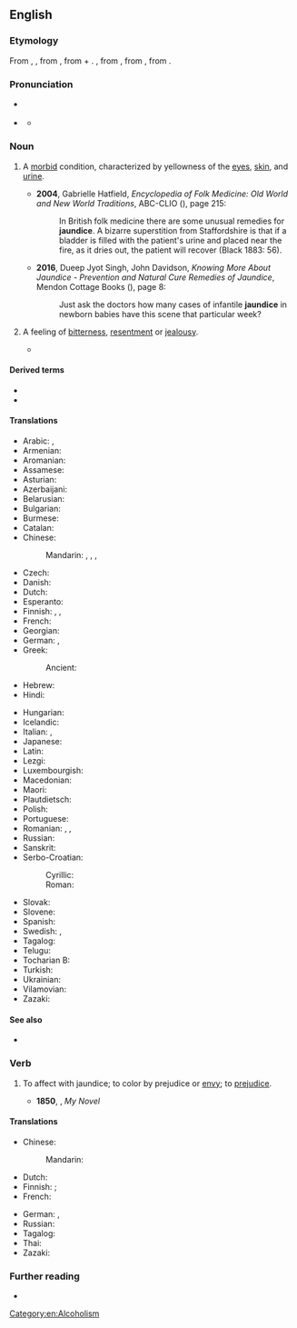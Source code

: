 ==English==

===Etymology===
From {{inh|en|enm|jaundis}}, {{m|enm|jaunis}}, from {{der|en|frm|jaunisse}}, from {{m|frm|jaune||yellow}} + {{m|frm|-isse||-ness}}. {{m|frm|jaune|Jaune}}, from {{der|en|fro|jalne}}, from {{der|en|la|galbinus||yellowish}}, from {{m|la|galbus||yellow}}.

===Pronunciation===
* {{a|US}} {{IPA|en|/ˈdʒɔndɪs/}}
* {{a|UK}} {{IPA|en|/ˈdʒɔːndɪs/}}
** {{audio|en|LL-Q1860 (eng)-Vealhurl-jaundice.wav|Audio (UK)}}

===Noun===
{{en-noun|~}}

# {{lb|en|pathology}} A [[morbid]] condition, characterized by yellowness of the [[eye]]s, [[skin]], and [[urine]]. {{defdate|from early 14th c.}}
#: {{syn|en|icterus}}
#* '''2004''', Gabrielle Hatfield, ''Encyclopedia of Folk Medicine: Old World and New World Traditions'', ABC-CLIO ({{ISBN|9781576078747}}), page 215:
#*: In British folk medicine there are some unusual remedies for '''jaundice'''. A bizarre  superstition from Staffordshire is that if a bladder is filled with the patient's urine and placed near the fire, as it dries out, the patient will recover (Black 1883: 56).
#* '''2016''', Dueep Jyot Singh, John Davidson, ''Knowing More About Jaundice - Prevention and Natural Cure Remedies of Jaundice'', Mendon Cottage Books ({{ISBN|9781370727841}}), page 8:
#*: Just ask the doctors how many cases of infantile '''jaundice''' in newborn babies have this scene that particular week?
# {{lb|en|figurative}} A feeling of [[bitterness]], [[resentment]] or [[jealousy]]. {{defdate|from 1620s}}
#* {{quote-book
|en
|year=1920
|author=Natalie Clifford Barney
|authorlink=Natalie Clifford Barney
|title=Poems & poèmes
|chapter=[[s:en:Poems_%26_poèmes/A_Sonnet_to_My_Lady_with_the_Jaundice|A Sonnet to My Lady with the Jaundice]]
|passage=But look in this new mirror, lovely friend. / Both gods and fairies wait on lovers' wills. / That '''jaundices''' be changed to daffodils!}}

====Derived terms====
* {{l|en|black jaundice}}
* {{l|en|blue jaundice}}

====Translations====
{{trans-top|morbid condition}}
* Arabic: {{t|ar|صُفَار|m}}, {{t|ar|يَرَقَان|m}}
* Armenian: {{t+|hy|դեղնախտ}}
* Aromanian: {{t|rup|gãlbinari|f}}
* Assamese: {{t|as|কুহুমসাৰ|tr=kuhumxar}}
* Asturian: {{t|ast|jaldía|f}} {{qualifier|Montañés}}
* Azerbaijani: {{t|az|sarılıq}}
* Belarusian: {{t|be|жаўтуха|f}}
* Bulgarian: {{t+|bg|жълтеница|f}}
* Burmese: {{t+|my|အသားဝါရောဂါ}}
* Catalan: {{t+|ca|icterícia|f}}
* Chinese:
*: Mandarin: {{t+|cmn|黃疸}}, {{t+|cmn|黄疸|tr=huángdǎn}}, {{t+|cmn|黃疸病}}, {{t+|cmn|黄疸病|tr=huángdǎnbìng}}
* Czech: {{t+|cs|žloutenka|f}}
* Danish: {{t|da|gulsot}}
* Dutch: {{t+|nl|geelzucht|f}}
* Esperanto: {{t|eo|iktero}}
* Finnish: {{t+|fi|keltaisuus}}, {{t+|fi|keltatauti}}, {{t+|fi|ikterus}}
* French: {{t+|fr|jaunisse|f}}
* Georgian: {{t|ka|დანდალუკი}}
* German: {{t+|de|Gelbsucht|f}}, {{t+|de|Ikterus|f}}
* Greek: {{t+|el|ίκτερος}}
*: Ancient: {{t|grc|ἴκτερος|m}}
* Hebrew: {{t+|he|צהבת|tr=tzahevet}}
* Hindi: {{t+|hi|पीलिया|m}}
{{trans-mid}}
* Hungarian: {{t+|hu|sárgaság}}
* Icelandic: {{t+|is|gula|f}}
* Italian: {{t+|it|itterizia|f}}, {{t+|it|ittero|m}}
* Japanese: {{t|ja|黄疸|tr=おうだん, ōdan}}
* Latin: {{t|la|aurūgō|f}}
* Lezgi: {{t|lez|саралух}}
* Luxembourgish: {{t|lb|Gielzecht|f}}
* Macedonian: {{t|mk|жолтица|f}}
* Maori: {{t|mi|mate kōwhai}}
* Plautdietsch: {{t|pdt|Jälesocht|f}}
* Polish: {{t+|pl|żółtaczka|f}}
* Portuguese: {{t+|pt|icterícia|f}}
* Romanian: {{t+|ro|gălbinare|}}, {{t+|ro|gălbenare|}}, {{t+|ro|icter|}}
* Russian: {{t+|ru|желту́ха|f}}
* Sanskrit: {{t+|sa|पाण्डु|m}}
* Serbo-Croatian:
*: Cyrillic: {{t|sh|жутица|f}}
*: Roman: {{t+|sh|žutica|f}}
* Slovak: {{t+|sk|žltačka|f}}
* Slovene: {{t|sl|zlatenica|f}}
* Spanish: {{t+|es|ictericia|f}}
* Swedish: {{t+|sv|gulsot}}, {{t+|sv|ikterus}}
* Tagalog: {{t|tl|pamumunglo}}
* Telugu: {{t+|te|కామెర్లు}}
* Tocharian B: {{t-simple|txb|kamāl|langname=Tocharian B}}
* Turkish: {{t+|tr|sarılık}}
* Ukrainian: {{t|uk|жовтяниця|f}}
* Vilamovian: {{t|wym|gaołzyft}}
* Zazaki: {{t|zza|zerdani}}
{{trans-bottom}}

====See also====
* {{l|en|cyanopathy}}

===Verb===
{{en-verb|jaundic}}

# {{lb|en|transitive}} To affect with jaundice; to color by prejudice or [[envy]]; to [[prejudice]]. {{defdate|from 1791}}
#* '''1850''', {{w|Edward Bulwer-Lytton}}, ''My Novel''
#*: {{quote|en|The envy of wealth '''jaundiced''' his soul.}}

====Translations====
{{trans-top|affect with jaundice; prejudice}}
* Chinese:
*: Mandarin: {{t-needed|cmn}}
* Dutch: {{t|nl|groen en geel worden van nijd of afgunst over}}
* Finnish: {{t|fi|[[sairastaa]] [[keltatautia]]}} {{qualifier|to be affected by jaundice}}; {{t|fi|[[mennä]] [[vihreäksi]] [[kateudesta]]}} {{qualifier|to turn green due to envy}}
* French: {{t|fr|en faire une jaunisse}}
{{trans-mid}}
* German: {{t|de|sich verfärben}}, {{t|de|rot anlaufen}}
* Russian: {{t-needed|ru}}
* Tagalog: {{t|tl|mamunglo}}
* Thai: {{t|th|ดีซ่าน}}
* Zazaki: {{t|zza|zerdani veten}}
{{trans-bottom}}

===Further reading===
* {{pedia}}

[[Category:en:Alcoholism]]